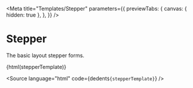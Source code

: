 
<Meta
  title="Templates/Stepper"
  parameters={{
    previewTabs: {
      canvas: { hidden: true },
    },
  }}
/>

# Stepper

The basic layout stepper forms.

<Canvas withSource="none">
  <bal-doc-app>{html(stepperTemplate)}</bal-doc-app>
</Canvas>

<Source
  language="html"
  code={dedent`
     ${stepperTemplate}
  `}
/>
